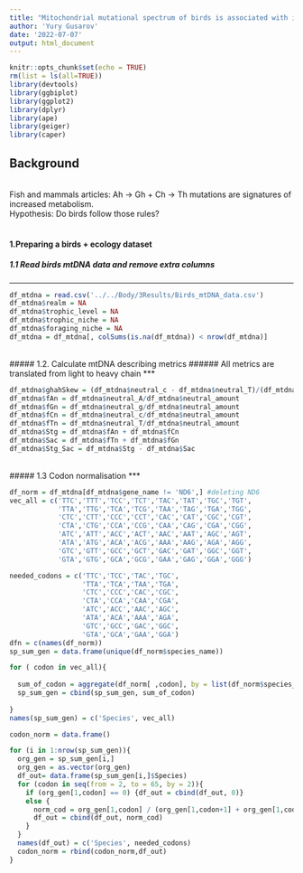 ```yaml
---
title: "Mitochondrial mutational spectrum of birds is associated with increased metabolism"
author: 'Yury Gusarov'
date: '2022-07-07'
output: html_document
---
```


```r
knitr::opts_chunk$set(echo = TRUE)
rm(list = ls(all=TRUE))
library(devtools)
library(ggbiplot)
library(ggplot2)
library(dplyr)
library(ape)
library(geiger)
library(caper)
```
## Background
<br>
Fish and mammals articles: Ah -> Gh + Ch -> Th mutations are signatures of increased metabolism.
<br>
Hypothesis: Do birds follow those rules?
<br><br>

#### 1.Preparing a birds + ecology dataset
##### 1.1 Read birds mtDNA data and remove extra columns
***
```r
df_mtdna = read.csv('../../Body/3Results/Birds_mtDNA_data.csv')
df_mtdna$realm = NA
df_mtdna$trophic_level = NA
df_mtdna$trophic_niche = NA
df_mtdna$foraging_niche = NA
df_mtdna = df_mtdna[, colSums(is.na(df_mtdna)) < nrow(df_mtdna)]
```
<br>
##### 1.2. Calculate mtDNA describing metrics
###### All metrics are translated from light to heavy chain
***
```r
df_mtdna$ghahSkew = (df_mtdna$neutral_c - df_mtdna$neutral_T)/(df_mtdna$neutral_c + df_mtdna$neutral_T)
df_mtdna$fAn = df_mtdna$neutral_A/df_mtdna$neutral_amount
df_mtdna$fGn = df_mtdna$neutral_g/df_mtdna$neutral_amount
df_mtdna$fCn = df_mtdna$neutral_c/df_mtdna$neutral_amount
df_mtdna$fTn = df_mtdna$neutral_T/df_mtdna$neutral_amount
df_mtdna$Stg = df_mtdna$fAn + df_mtdna$fCn 
df_mtdna$Sac = df_mtdna$fTn + df_mtdna$fGn
df_mtdna$Stg_Sac = df_mtdna$Stg - df_mtdna$Sac
```
<br>
##### 1.3 Codon normalisation
***
```r
df_norm = df_mtdna[df_mtdna$gene_name != 'ND6',] #deleting ND6
vec_all = c('TTC','TTT','TCC','TCT','TAC','TAT','TGC','TGT',
            'TTA','TTG','TCA','TCG','TAA','TAG','TGA','TGG',
            'CTC','CTT','CCC','CCT','CAC','CAT','CGC','CGT',
            'CTA','CTG','CCA','CCG','CAA','CAG','CGA','CGG',
            'ATC','ATT','ACC','ACT','AAC','AAT','AGC','AGT',
            'ATA','ATG','ACA','ACG','AAA','AAG','AGA','AGG',
            'GTC','GTT','GCC','GCT','GAC','GAT','GGC','GGT',
            'GTA','GTG','GCA','GCG','GAA','GAG','GGA','GGG')

needed_codons = c('TTC','TCC','TAC','TGC',
                  'TTA','TCA','TAA','TGA',
                  'CTC','CCC','CAC','CGC',
                  'CTA','CCA','CAA','CGA',
                  'ATC','ACC','AAC','AGC',
                  'ATA','ACA','AAA','AGA',
                  'GTC','GCC','GAC','GGC',
                  'GTA','GCA','GAA','GGA')
dfn = c(names(df_norm))
sp_sum_gen = data.frame(unique(df_norm$species_name))

for ( codon in vec_all){
  
  sum_of_codon = aggregate(df_norm[ ,codon], by = list(df_norm$species_name), FUN = 'sum')[2]
  sp_sum_gen = cbind(sp_sum_gen, sum_of_codon)
  
}
names(sp_sum_gen) = c('Species', vec_all)

codon_norm = data.frame()

for (i in 1:nrow(sp_sum_gen)){
  org_gen = sp_sum_gen[i,]
  org_gen = as.vector(org_gen)
  df_out= data.frame(sp_sum_gen[i,]$Species) 
  for (codon in seq(from = 2, to = 65, by = 2)){
    if (org_gen[1,codon] == 0) {df_out = cbind(df_out, 0)}
    else {
      norm_cod = org_gen[1,codon] / (org_gen[1,codon+1] + org_gen[1,codon])
      df_out = cbind(df_out, norm_cod)
    }
  }
  names(df_out) = c('Species', needed_codons)
  codon_norm = rbind(codon_norm,df_out)
}

```